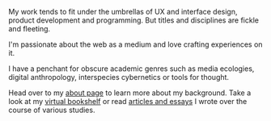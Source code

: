 My work tends to fit under the umbrellas of UX and interface design, product development and programming. But titles and disciplines are fickle and fleeting.

I'm passionate about the web as a medium and love crafting experiences on it.

I have a penchant for obscure academic genres such as media ecologies, digital anthropology, interspecies cybernetics or tools for thought.

Head over to my [about page](/about) to learn more about my background. Take a look at my [virtual bookshelf](/bookshelf) or read [articles and essays](/articles) I wrote over the course of various studies.